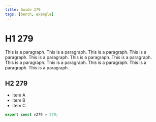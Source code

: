 ```yaml
---
title: Guide 279
tags: [bench, example]
---
```


# H1 279

This is a paragraph. This is a paragraph. This is a paragraph. This is a paragraph. This is a paragraph. This is a paragraph. This is a paragraph. This is a paragraph. This is a paragraph. This is a paragraph. This is a paragraph. This is a paragraph. 

## H2 279

- item A
- item B
- item C

```ts
export const v279 = 279;
```